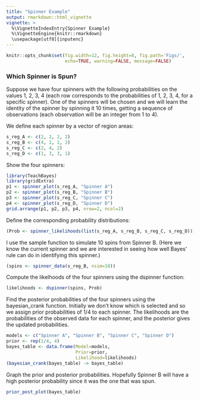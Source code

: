 ```yaml
---
title: "Spinner Example"
output: rmarkdown::html_vignette
vignette: >
  %\VignetteIndexEntry{Spinner Example}
  %\VignetteEngine{knitr::rmarkdown}
  \usepackage[utf8]{inputenc}
---
```


```r
knitr::opts_chunk$set(fig.width=12, fig.height=8, fig.path='Figs/',
                      echo=TRUE, warning=FALSE, message=FALSE)
```

### Which Spinner is Spun?

Suppose we have four spinners with the following probabilities on the values 1, 2, 3, 4 (each row corresponds to the probabilities of 1, 2, 3, 4, for a specific spinner).  One of the spinners will be chosen and we will learn the identity of the spinner by spinning it 10 times, getting a sequence of observations (each observation will be an integer from 1 to 4).

We define each spinner by a vector of region areas:

```r
s_reg_A <- c(2, 2, 2, 2)
s_reg_B <- c(4, 1, 1, 2)
s_reg_C <- c(2, 4, 2)
s_reg_D <- c(1, 3, 3, 1)
```

Show the four spinners:

```r
library(TeachBayes)
library(gridExtra)
p1 <- spinner_plot(s_reg_A, "Spinner A")
p2 <- spinner_plot(s_reg_B, "Spinner B")
p3 <- spinner_plot(s_reg_C, "Spinner C")
p4 <- spinner_plot(s_reg_D, "Spinner D")
grid.arrange(p1, p2, p3, p4, nrow=2, ncol=2)
```

Define the corresponding probability distributions:

```r
(Prob <- spinner_likelihoods(list(s_reg_A, s_reg_B, s_reg_C, s_reg_D)))
```

I use the sample function to simulate 10 spins from Spinner B.  (Here we know the current spinner and we are interested in seeing how well Bayes' rule can do in identifying this spinner.)

```r
(spins <- spinner_data(s_reg_B, nsim=10))
```

Compute the likelhoods of the four spinners using the dspinner function:

```r
likelihoods <- dspinner(spins, Prob)
```

Find the posterior probabilities of the four spinners using the bayesian_crank function.  Initially we don't know which is selected and so we assign prior probabilities of 1/4 to each spinner.  The likelihoods are the probabilities of the observed data for each spinner, and the posterior gives the updated probabilities.

```r
models <- c("Spinner A", "Spinner B", "Spinner C", "Spinner D")
prior <- rep(1/4, 4)
bayes_table <- data.frame(Model=models,
                          Prior=prior,
                          Likelihood=likelihoods)
(bayesian_crank(bayes_table) -> bayes_table)
```

Graph the prior and posterior probabilities.  Hopefully Spinner B will have a high posterior probability since it was the one that was spun.

```r
prior_post_plot(bayes_table)
```


